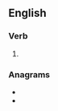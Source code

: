 ==English==

===Verb===
{{head|en|verb form}}

# {{en-past of|sarcle}}

===Anagrams===
* {{l|en|cradles}}
* {{l|en|reclads}}